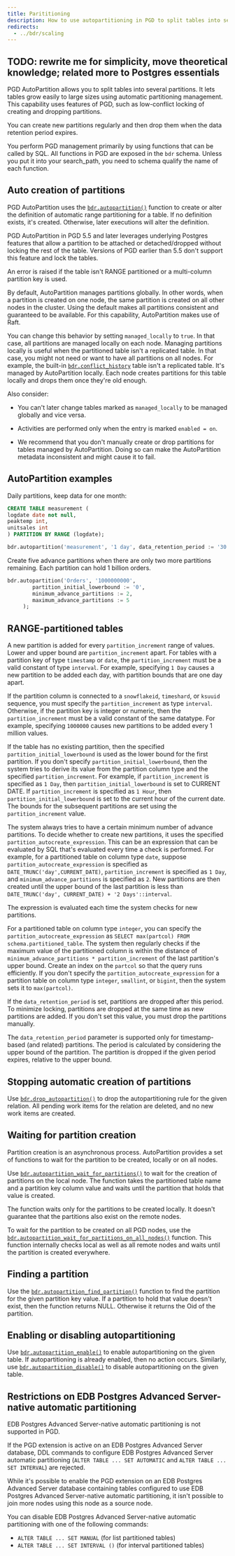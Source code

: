 ```yaml
---
title: Parititioning
description: How to use autopartitioning in PGD to split tables into several partitions.
redirects: 
  - ../bdr/scaling
---
```


## TODO: rewrite me for simplicity, move theoretical knowledge; related more to Postgres essentials

PGD AutoPartition allows you to split tables into several partitions. It lets
tables grow easily to large sizes using automatic partitioning management. This
capability uses features of PGD, such as low-conflict locking of creating and
dropping partitions.

You can create new partitions regularly and then drop them when the
data retention period expires.

You perform PGD management primarily by using functions that can be called by SQL.
All functions in PGD are exposed in the `bdr` schema. Unless you put it into
your search_path, you need to schema qualify the name of each function.

## Auto creation of partitions

PGD AutoPartition uses the [`bdr.autopartition()`](/pgd/latest/reference/autopartition#bdrautopartition)
function to create or alter the definition of automatic range partitioning for a table. If
no definition exists, it's created. Otherwise, later executions will alter the
definition.

PGD AutoPartition in PGD 5.5 and later leverages underlying Postgres features that allow a
partition to be attached or detached/dropped without locking the rest of the
table. Versions of PGD earlier than 5.5 don't support this feature and lock the tables.

An error is raised if the table isn't RANGE partitioned or a multi-column
partition key is used.

By default, AutoPartition manages partitions globally. In other words, when a
partition is created on one node, the same partition is created on all other
nodes in the cluster. Using the default makes all partitions consistent and
guaranteed to be available. For this capability, AutoPartition makes use of
Raft. 

You can change this behavior by setting `managed_locally` to `true`. In that
case, all partitions are managed locally on each node. Managing partitions
locally is useful when the partitioned table isn't a replicated table. In that
case, you might not need or want to have all partitions on all nodes. For
example, the built-in
[`bdr.conflict_history`](/pgd/latest/reference/catalogs-visible#bdrconflict_history)
table isn't a replicated table. It's managed by AutoPartition locally. Each node
creates partitions for this table locally and drops them once they're old
enough.

Also consider:

-  You can't later change tables marked as `managed_locally` to be managed
globally and vice versa.

-  Activities are performed only when the entry is marked `enabled = on`.

-  We recommend that you don't manually create or drop partitions for tables
managed by AutoPartition. Doing so can make the AutoPartition metadata
inconsistent and might cause it to fail.


## AutoPartition examples

Daily partitions, keep data for one month:

```sql
CREATE TABLE measurement (
logdate date not null,
peaktemp int,
unitsales int
) PARTITION BY RANGE (logdate);

bdr.autopartition('measurement', '1 day', data_retention_period := '30 days');
```

Create five advance partitions when there are only two more partitions
remaining. Each partition can hold 1 billion orders.

```sql
bdr.autopartition('Orders', '1000000000',
		partition_initial_lowerbound := '0',
		minimum_advance_partitions := 2,
		maximum_advance_partitions := 5
     );
```


## RANGE-partitioned tables

A new partition is added for every `partition_increment` range of values. 
Lower and upper bound are `partition_increment` apart. For tables with a partition
key of type `timestamp` or `date`, the `partition_increment` must be a valid
constant of type `interval`. For example, specifying `1 Day` causes a new
partition to be added each day, with partition bounds that are one day apart.

If the partition column is connected to a `snowflakeid`, `timeshard`, or
`ksuuid` sequence, you must specify the `partition_increment` as type
`interval`. Otherwise, if the partition key is integer or numeric, then the
`partition_increment` must be a valid constant of the same datatype. For
example, specifying `1000000` causes new partitions to be added every 1 million
values.

If the table has no existing partition, then the specified
`partition_initial_lowerbound` is used as the lower bound for the first
partition. If you don't specify `partition_initial_lowerbound`, then the system
tries to derive its value from the partition column type and the specified
`partition_increment`. For example, if `partition_increment` is specified as `1
Day`, then `partition_initial_lowerbound` is set to CURRENT DATE. If
`partition_increment` is specified as `1 Hour`, then
`partition_initial_lowerbound` is set to the current hour of the current date.
The bounds for the subsequent partitions are set using the `partition_increment`
value.

The system always tries to have a certain minimum number of advance partitions.
To decide whether to create new partitions, it uses the specified
`partition_autocreate_expression`. This can be an expression that can be
evaluated by SQL that's evaluated every time a check is performed. For
example, for a partitioned table on column type `date`, suppose
`partition_autocreate_expression` is specified as
`DATE_TRUNC('day',CURRENT_DATE)`, `partition_increment` is specified as `1 Day`,
and `minimum_advance_partitions` is specified as `2`. New partitions are then
created until the upper bound of the last partition is less than
`DATE_TRUNC('day', CURRENT_DATE) + '2 Days'::interval`.

The expression is evaluated each time the system checks for new partitions.

For a partitioned table on column type `integer`, you can specify the
`partition_autocreate_expression` as `SELECT max(partcol) FROM
schema.partitioned_table`. The system then regularly checks if the maximum value
of the partitioned column is within the distance of `minimum_advance_partitions * partition_increment`
of the last partition's upper bound. Create an index on
the `partcol` so that the query runs efficiently. If you don't specify the
`partition_autocreate_expression` for a partition table on column type
`integer`, `smallint`, or `bigint`, then the system sets it to `max(partcol)`.

If the `data_retention_period` is set, partitions are dropped after this period.
To minimize locking, partitions are dropped at the same time as new partitions are added.
If you don't set this value, you must drop the partitions manually.

The `data_retention_period` parameter is supported only for timestamp-based (and
related) partitions. The period is calculated by considering the upper
bound of the partition. The partition is dropped if the given period expires, relative to the
upper bound.

## Stopping automatic creation of partitions

Use
[`bdr.drop_autopartition()`](/pgd/latest/reference/autopartition#bdrdrop_autopartition)
to drop the autopartitioning rule for the given relation. All pending work items
for the relation are deleted, and no new work items are created.

## Waiting for partition creation

Partition creation is an asynchronous process. AutoPartition provides a set of
functions to wait for the partition to be created, locally or on all nodes.

Use
[`bdr.autopartition_wait_for_partitions()`](/pgd/latest/reference/autopartition#bdrautopartition_wait_for_partitions)
to wait for the creation of partitions on the local node. The function takes the
partitioned table name and a partition key column value and waits until the
partition that holds that value is created.

The function waits only for the partitions to be created locally. It doesn't
guarantee that the partitions also exist on the remote nodes.

To wait for the partition to be created on all PGD nodes, use the
[`bdr.autopartition_wait_for_partitions_on_all_nodes()`](/pgd/latest/reference/autopartition#bdrautopartition_wait_for_partitions_on_all_nodes)
function. This function internally checks local as well as all remote nodes and
waits until the partition is created everywhere.

## Finding a partition

Use the
[`bdr.autopartition_find_partition()`](/pgd/latest/reference/autopartition#bdrautopartition_find_partition)
function to find the partition for the given partition key value. If a partition
to hold that value doesn't exist, then the function returns NULL. Otherwise it returns the Oid
of the partition.

## Enabling or disabling autopartitioning

Use
[`bdr.autopartition_enable()`](/pgd/latest/reference/autopartition#bdrautopartition_enable)
to enable autopartitioning on the given table. If autopartitioning is already
enabled, then no action occurs. Similarly, use
[`bdr.autopartition_disable()`](/pgd/latest/reference/autopartition#bdrautopartition_disable)
to disable autopartitioning on the given table.

## Restrictions on EDB Postgres Advanced Server-native automatic partitioning

EDB Postgres Advanced Server-native automatic partitioning is not supported in PGD.

If the PGD extension is active on an EDB Postgres Advanced Server database, DDL commands to configure
EDB Postgres Advanced Server automatic partitioning (`ALTER TABLE ... SET AUTOMATIC` and `ALTER TABLE ... SET INTERVAL`)
are rejected.

While it's possible to enable the PGD extension on an EDB Postgres Advanced Server database
containing tables configured to use EDB Postgres Advanced Server-native automatic partitioning, it
isn't possible to join more nodes using this node as a source node.

You can disable EDB Postgres Advanced Server-native automatic partitioning with one of the following
commands:

- `ALTER TABLE ... SET MANUAL` (for list partitioned tables)
- `ALTER TABLE ... SET INTERVAL ()` (for interval partitioned tables)
